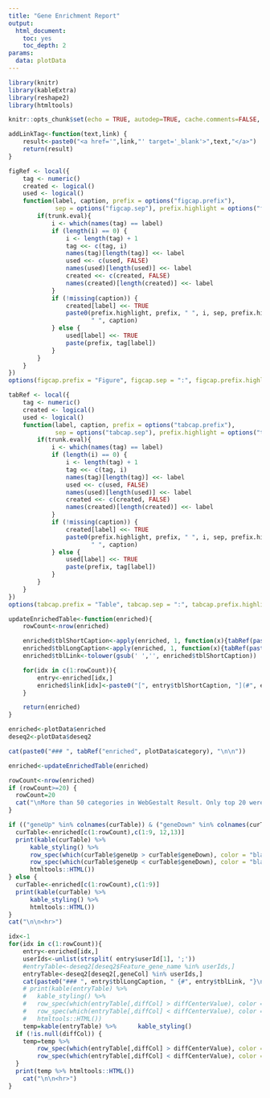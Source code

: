 ```yaml
---
title: "Gene Enrichment Report"
output:
  html_document:
    toc: yes
    toc_depth: 2
params:
  data: plotData
---
```


<style type="text/css">
.main-container {
  max-width: 90%;
  margin-left: auto;
  margin-right: auto;
}
</style>
	
```r
library(knitr)
library(kableExtra)
library(reshape2)
library(htmltools)

knitr::opts_chunk$set(echo = TRUE, autodep=TRUE, cache.comments=FALSE, message=FALSE, warning=FALSE, dpi=300)

addLinkTag<-function(text,link) {
	result<-paste0("<a href='",link,"' target='_blank'>",text,"</a>")
	return(result)
}

figRef <- local({
	tag <- numeric()
	created <- logical()
	used <- logical()
	function(label, caption, prefix = options("figcap.prefix"), 
			 sep = options("figcap.sep"), prefix.highlight = options("figcap.prefix.highlight"), trunk.eval=TRUE) {
		if(trunk.eval){ 
			i <- which(names(tag) == label)
			if (length(i) == 0) {
				i <- length(tag) + 1
				tag <<- c(tag, i)
				names(tag)[length(tag)] <<- label
				used <<- c(used, FALSE)
				names(used)[length(used)] <<- label
				created <<- c(created, FALSE)
				names(created)[length(created)] <<- label
			}
			if (!missing(caption)) {
				created[label] <<- TRUE
				paste0(prefix.highlight, prefix, " ", i, sep, prefix.highlight, 
					   " ", caption)
			} else {
				used[label] <<- TRUE
				paste(prefix, tag[label])
			}
		}
	}
})
options(figcap.prefix = "Figure", figcap.sep = ":", figcap.prefix.highlight = "**")

tabRef <- local({
	tag <- numeric()
	created <- logical()
	used <- logical()
	function(label, caption, prefix = options("tabcap.prefix"), 
			 sep = options("tabcap.sep"), prefix.highlight = options("tabcap.prefix.highlight"), trunk.eval=TRUE) {
		if(trunk.eval){
			i <- which(names(tag) == label)
			if (length(i) == 0) {
				i <- length(tag) + 1
				tag <<- c(tag, i)
				names(tag)[length(tag)] <<- label
				used <<- c(used, FALSE)
				names(used)[length(used)] <<- label
				created <<- c(created, FALSE)
				names(created)[length(created)] <<- label
			}
			if (!missing(caption)) {
				created[label] <<- TRUE
				paste0(prefix.highlight, prefix, " ", i, sep, prefix.highlight, 
					   " ", caption)
			} else {
				used[label] <<- TRUE
				paste(prefix, tag[label])
			}
		}
	}
})
options(tabcap.prefix = "Table", tabcap.sep = ":", tabcap.prefix.highlight = "**")

updateEnrichedTable<-function(enriched){
	rowCount<-nrow(enriched)

	enriched$tblShortCaption<-apply(enriched, 1, function(x){tabRef(paste0("enriched ",x["geneSet"]))})
	enriched$tblLongCaption<-apply(enriched, 1, function(x){tabRef(paste0("enriched ",x["geneSet"]), paste0("Significantly differential expressed genes in ",x["description"]))})
	enriched$tblLink<-tolower(gsub(' ','', enriched$tblShortCaption))

	for(idx in c(1:rowCount)){
		entry<-enriched[idx,]
		enriched$link[idx]<-paste0("[", entry$tblShortCaption, "](#", entry$tblLink, ")")
	}

	return(enriched)
}

```

```r
enriched<-plotData$enriched
deseq2<-plotData$deseq2

cat(paste0("### ", tabRef("enriched", plotData$category), "\n\n"))

enriched<-updateEnrichedTable(enriched)

rowCount<-nrow(enriched)
if (rowCount>=20) {
  rowCount=20
  cat("\nMore than 50 categories in WebGestalt Result. Only top 20 were kept.\n")
}

if (("geneUp" %in% colnames(curTable)) & ("geneDown" %in% colnames(curTable)) ) {
  curTable<-enriched[c(1:rowCount),c(1:9, 12,13)]
  print(kable(curTable) %>%
	  kable_styling() %>%
	  row_spec(which(curTable$geneUp > curTable$geneDown), color = "black", background = "bisque") %>%
	  row_spec(which(curTable$geneUp < curTable$geneDown), color = "black", background = "honeydew") %>%
	  htmltools::HTML())
} else {
  curTable<-enriched[c(1:rowCount),c(1:9)]
  print(kable(curTable) %>%
	  kable_styling() %>%
	  htmltools::HTML())
}
cat("\n\n<hr>")

idx<-1
for(idx in c(1:rowCount)){
	entry<-enriched[idx,]
	userIds<-unlist(strsplit( entry$userId[1], ';'))
	#entryTable<-deseq2[deseq2$Feature_gene_name %in% userIds,]
	entryTable<-deseq2[deseq2[,geneCol] %in% userIds,]
	cat(paste0("### ", entry$tblLongCaption, " {#", entry$tblLink, "}\n\n" ))
	# print(kable(entryTable) %>% 
	# 	kable_styling() %>%
	# 	row_spec(which(entryTable[,diffCol] > diffCenterValue), color = "black", background = "bisque") %>% 
	# 	row_spec(which(entryTable[,diffCol] < diffCenterValue), color = "black", background = "honeydew") %>%
	# 	htmltools::HTML())
	temp=kable(entryTable) %>%		kable_styling()
  if (!is.null(diffCol)) {
    temp=temp %>% 
	  	row_spec(which(entryTable[,diffCol] > diffCenterValue), color = "black", background = "bisque") %>% 
	  	row_spec(which(entryTable[,diffCol] < diffCenterValue), color = "black", background = "honeydew")
  }
  print(temp %>% htmltools::HTML())
	cat("\n\n<hr>")
}

```



